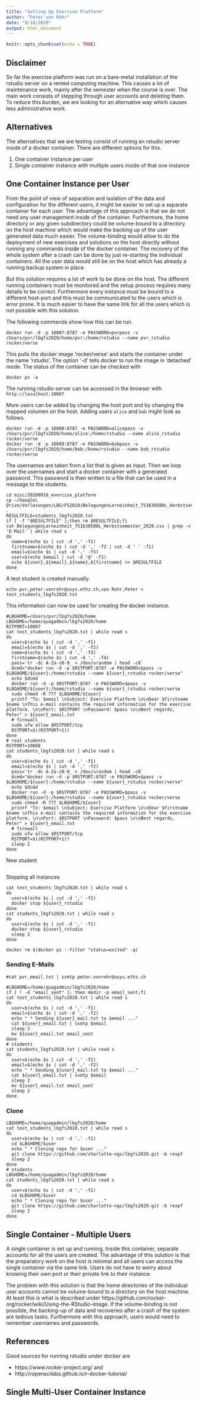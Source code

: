 ```yaml
---
title: "Setting Up Exercise Platform"
author: "Peter von Rohr"
date: "9/18/2020"
output: html_document
---
```


```r
knitr::opts_chunk$set(echo = TRUE)
```

## Disclaimer
So far the exercise platform was run on a bare-metal installation of the rstudio server on a rented computing machine. This causes a lot of maintenance work, mainly after the semester when the course is over. The main work consists of stepping through user accounts and deleting them. To reduce this burden, we are looking for an alternative way which causes less administrative work. 


## Alternatives
The alternatives that we are testing consist of running an rstudio server inside of a docker container. There are different options for this. 

1. One container instance per user
2. Single container instance with multiple users inside of that one instance


## One Container Instance per User
From the point of view of separation and isolation of the data and configuration for the different users, it might be easier to set up a separate container for each user. The advantage of this approach is that we do not need any user management inside of the container. Furthermore, the home directory or any given subdirectory could be volume-bound to a directory on the host machine which would make the backing up of the user generated data much easier. The volume-binding would allow to do the deployment of new exercises and solutions on the host directly without running any commands inside of the docker container. The recovery of the whole system after a crash can be done by just re-starting the individual containers. All the user data would still be on the host which has already a running backup system in place. 

But this solution requires a lot of work to be done on the host. The different running containers must be monitored and the setup process requires many details to be correct. Furthermore every instance must be bound to a different host-port and this must be communicated to the users which is error prone. It is much easier to have the same link for all the users which is not possible with this solution.

The following commands show how this can be run.

```
docker run -d -p 10087:8787 -e PASSWORD=pvrpass -v /Users/pvr/lbgfs2020/home/pvr:/home/rstudio --name pvr_rstudio rocker/verse
```

This pulls the docker image 'rocker/verse' and starts the container under the name 'rstudio'. The option '-d' tells docker to run the image in 'detached' mode. The status of the container can be checked with 

```
docker ps -a
```

The running rstudio server can be accessed in the browser with `http://localhost:10087`

More users can be added by changing the host port and by changing the mapped volumen on the host. Adding users `alice` and `bob` might look as follows.

```
docker run -d -p 10088:8787 -e PASSWORD=alicepass -v /Users/pvr/lbgfs2020/home/alice:/home/rstudio --name alice_rstudio rocker/verse
docker run -d -p 10089:8787 -e PASSWORD=bobpass -v /Users/pvr/lbgfs2020/home/bob:/home/rstudio --name bob_rstudio rocker/verse
```

The usernames are taken from a list that is given as input. Then we loop over the usernames and start a docker container with a generated password. This password is then written to a file that can be used in a message to the students.

```
cd misc/20200918_exercise_platform
cp ~/Google\ Drive/Vorlesungen/LBG/FS2020/BelegungenLerneinheit_751630500L_Herbstsemester_2020.csv .
RESULTFILE=students_lbgfs2020.txt
if [ -f "$RESULTFILE" ];then rm $RESULTFILE;fi
cat BelegungenLerneinheit_751630500L_Herbstsemester_2020.csv | grep -v 'E-Mail' | while read s
do 
  name=$(echo $s | cut -d ',' -f1)
  firstname=$(echo $s | cut -d ',' -f2 | cut -d ' ' -f1)
  email=$(echo $s | cut -d ',' -f5)
  user=$(echo $email | cut -d '@' -f1)
  echo ${user},${email},${name},${firstname} >> $RESULTFILE
done
```

A test student is created manually. 

```
echo pvr,peter.vonrohr@usys.ethz.ch,von Rohr,Peter > test_students_lbgfs2020.txt
```

This information can now be used for creating the docker instance.

```
#LBGHOME=/Users/pvr/lbgfs2020/home
LBGHOME=/home/quagadmin/lbgfs2020/home
RSTPORT=10087
cat test_students_lbgfs2020.txt | while read s
do
  user=$(echo $s | cut -d ',' -f1)
  email=$(echo $s | cut -d ',' -f2)
  name=$(echo $s | cut -d ',' -f3)
  firstname=$(echo $s | cut -d ',' -f4)
  pass=`tr -dc A-Za-z0-9_ < /dev/urandom | head -c8`
  dcmd="docker run -d -p $RSTPORT:8787 -e PASSWORD=$pass -v $LBGHOME/${user}:/home/rstudio --name ${user}_rstudio rocker/verse"
  echo $dcmd
  docker run -d -p $RSTPORT:8787 -e PASSWORD=$pass -v $LBGHOME/${user}:/home/rstudio --name ${user}_rstudio rocker/verse
  sudo chmod -R 777 $LBGHOME/${user}
  printf "To: $email \nSubject: Exercise Platform \n\nDear $firstname $name \nThis e-mail contains the required information for the exercise platform. \n\nPort: $RSTPORT \nPassword: $pass \n\nBest regards, Peter" > ${user}_email.txt
  # firewall
  sudo ufw allow $RSTPORT/tcp
  RSTPORT=$((RSTPORT+1))
done
# real students
RSTPORT=10088
cat students_lbgfs2020.txt | while read s
do
  user=$(echo $s | cut -d ',' -f1)
  email=$(echo $s | cut -d ',' -f2)
  pass=`tr -dc A-Za-z0-9_ < /dev/urandom | head -c8`
  dcmd="docker run -d -p $RSTPORT:8787 -e PASSWORD=$pass -v $LBGHOME/${user}:/home/rstudio --name ${user}_rstudio rocker/verse"
  echo $dcmd
  docker run -d -p $RSTPORT:8787 -e PASSWORD=$pass -v $LBGHOME/${user}:/home/rstudio --name ${user}_rstudio rocker/verse
  sudo chmod -R 777 $LBGHOME/${user}
  printf "To: $email \nSubject: Exercise Platform \n\nDear $firstname $name \nThis e-mail contains the required information for the exercise platform. \n\nPort: $RSTPORT \nPassword: $pass \n\nBest regards, Peter" > ${user}_email.txt
  # firewall
  sudo ufw allow $RSTPORT/tcp
  RSTPORT=$((RSTPORT+1))
  sleep 2
done
```

New student

```

```


Stopping all instances 

```
cat test_students_lbgfs2020.txt | while read s
do
  user=$(echo $s | cut -d ',' -f1)
  docker stop ${user}_rstudio
done
cat students_lbgfs2020.txt | while read s
do
  user=$(echo $s | cut -d ',' -f1)
  docker stop ${user}_rstudio
  sleep 2
done

docker rm $(docker ps --filter "status=exited" -q)
```

### Sending E-Mails

```
#cat pvr_email.txt | ssmtp peter.vonrohr@usys.ethz.ch

#LBGHOME=/home/quagadmin/lbgfs2020/home
if [ ! -d "email_sent" ]; then mkdir -p email_sent;fi
cat test_students_lbgfs2020.txt | while read s
do
  user=$(echo $s | cut -d ',' -f1)
  email=$(echo $s | cut -d ',' -f2)
  echo " * Sending ${user}_mail.txt to $email ..."
  cat ${user}_email.txt | ssmtp $email
  sleep 2
  mv ${user}_email.txt email_sent
done
# students
cat students_lbgfs2020.txt | while read s
do
  user=$(echo $s | cut -d ',' -f1)
  email=$(echo $s | cut -d ',' -f2)
  echo " * Sending ${user}_mail.txt to $email ..."
  cat ${user}_email.txt | ssmtp $email
  sleep 2
  mv ${user}_email.txt email_sent
  sleep 2
done

```

### Clone

```
LBGHOME=/home/quagadmin/lbgfs2020/home
cat test_students_lbgfs2020.txt | while read s
do
  user=$(echo $s | cut -d ',' -f1)
  cd $LBGHOME/$user
  echo " * Cloning repo for $user ..."
  git clone https://github.com/charlotte-ngs/lbgfs2020.git -b rexpf
  sleep 2
done
# students
LBGHOME=/home/quagadmin/lbgfs2020/home
cat students_lbgfs2020.txt | while read s
do
  user=$(echo $s | cut -d ',' -f1)
  cd $LBGHOME/$user
  echo " * Cloning repo for $user ..."
  git clone https://github.com/charlotte-ngs/lbgfs2020.git -b rexpf
  sleep 2
done

```


## Single Container - Multiple Users
A single container is set up and running. Inside this container, separate accounts for all the users are created. The advantage of this solution is that the preparatory work on the host is minimal and all users can access the single container via the same link. Users do not have to worry about knowing their own port or their private link to their instance. 

The problem with this solution is that the home directories of the individual user accounts cannot be volume-bound to a directory on the host machine. At least this is what is described under https://github.com/rocker-org/rocker/wiki/Using-the-RStudio-image. If the volume-binding is not possible, the backing-up of data and recoveries after a crash of the system are tedious tasks. Furthermore with this approach, users would need to remember usernames and passwords.  


## References
Good sources for running rstudio under docker are 

* https://www.rocker-project.org/ and
* http://ropenscilabs.github.io/r-docker-tutorial/


## Single Multi-User Container Instance

